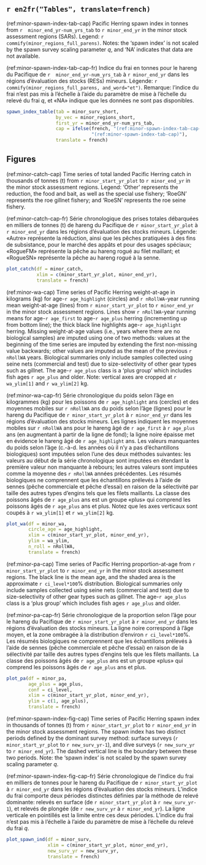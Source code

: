 \afterpage{\clearpage}

## `r en2fr("Tables", translate=french)`

(ref:minor-spawn-index-tab-cap) Pacific Herring spawn index in tonnes from `r  minor_end_yr-num_yrs_tab` to `r minor_end_yr` in the minor stock assessment regions (SARs).
Legend: `r commify(minor_regions_full_parens)`.
Notes: the 'spawn index' is not scaled by the spawn survey scaling parameter $q$,
and
'NA' indicates that data are not available.

(ref:minor-spawn-index-tab-cap-fr) Indice du frai en tonnes pour le hareng du Pacifique de `r  minor_end_yr-num_yrs_tab` à `r minor_end_yr` dans les régions d’évaluation des stocks (RESs) mineurs.
Légende: `r commify(minor_regions_full_parens, and_word="et")`.
Remarque: l’indice du frai n’est pas mis à l’échelle à l’aide du paramètre de mise à l’échelle du relevé du frai $q$, et 
«NA» indique que les données ne sont pas disponibles.

\needspace{0.35\textheight}

```r
spawn_index_table(tab = minor_surv_short,
                  by_vec = minor_regions_short,
                  first_yr = minor_end_yr-num_yrs_tab,
                  cap = ifelse(french, "(ref:minor-spawn-index-tab-cap-fr)",
                               "(ref:minor-spawn-index-tab-cap)"),
                  translate = french)
```

\afterpage{\clearpage}

## Figures

(ref:minor-catch-cap) Time series of total landed Pacific Herring catch in thousands of tonnes (t) from `r minor_start_yr_plot` to `r minor_end_yr` in the minor stock assessment regions.
Legend: 'Other' represents the reduction, the food and bait, as well as the special use fishery;
'RoeGN' represents the roe gillnet fishery; and
'RoeSN' represents the roe seine fishery.

(ref:minor-catch-cap-fr) Série chronologique des prises totales débarquées en milliers de tonnes (t) de hareng du Pacifique de `r minor_start_yr_plot` à `r minor_end_yr` dans les régions d’évaluation des stocks mineurs.
Légende: «Autre» représente la réduction, ainsi que les pêches pratiquées à des fins de subsistance, pour le marché des appâts et pour des usages spéciaux;
«RogueFM» représente la pêche au hareng rogué au filet maillant; et
«RogueSN» représente la pêche au hareng rogué à la senne.

```r
plot_catch(df = minor_catch,
           xlim = c(minor_start_yr_plot, minor_end_yr),
           translate = french)
```

(ref:minor-wa-cap) Time series of Pacific Herring weight-at-age in kilograms (kg) for age-`r age_highlight` (circles) and `r nRollWA`-year running mean weight-at-age (lines) from `r minor_start_yr_plot` to `r minor_end_yr` in the minor stock assessment regions.
Lines show `r nRollWA`-year running means for age-`r age_first` to age-`r age_plus` herring (incrementing up from bottom line);
the thick black line highlights age-`r age_highlight` herring.
Missing weight-at-age values (i.e., years where there are no biological samples) are imputed using one of two methods:
values at the beginning of the time series are imputed by extending the first non-missing value backwards;
other values are imputed as the mean of the previous `r nRollWA` years.
Biological summaries only include samples collected using seine nets (commercial and test) due to size-selectivity of other gear types such as gillnet.
The age-`r age_plus` class is a 'plus group' which includes fish ages `r age_plus` and older.
Note: vertical axes are cropped at `r wa_ylim[1]` and `r wa_ylim[2]` kg.

(ref:minor-wa-cap-fr) Série chronologique du poids selon l’âge en kilogrammes (kg) pour les poissons de `r age_highlight` ans (cercles) et des moyennes mobiles sur `r nRollWA` ans du poids selon l’âge (lignes) pour le hareng du Pacifique de `r minor_start_yr_plot` à `r minor_end_yr` dans les régions d’évaluation des stocks mineurs.
Les lignes indiquent les moyennes mobiles sur `r nRollWA` ans pour le hareng âgé de `r age_first` à `r age_plus` ans (en augmentant à partir de la ligne de fond); la ligne noire épaisse met en évidence le hareng âgé de `r age_highlight` ans.
Les valeurs manquantes du poids selon l’âge (c.-à-d. les années où il n’y a pas d’échantillons biologiques) sont imputées selon l’une des deux méthodes suivantes:
les valeurs au début de la série chronologique sont imputées en étendant la première valeur non manquante à rebours;
les autres valeurs sont imputées comme la moyenne des `r nRollWA` années précédentes.
Les résumés biologiques ne comprennent que les échantillons prélevés à l’aide de sennes (pêche commerciale et pêche d’essai) en raison de la sélectivité par taille des autres types d’engins tels que les filets maillants.
La classe des poissons âgés de `r age_plus` ans est un groupe «plus» qui comprend les poissons âgés de `r age_plus` ans et plus.
Notez que les axes verticaux sont coupés à `r wa_ylim[1]` et `r wa_ylim[2]` kg.

```r
plot_wa(df = minor_wa,
        circle_age = age_highlight,
        xlim = c(minor_start_yr_plot, minor_end_yr),
        ylim = wa_ylim,
        n_roll = nRollWA,
        translate = french)
```

(ref:minor-pa-cap) Time series of Pacific Herring proportion-at-age from `r minor_start_yr_plot` to `r minor_end_yr` in the minor stock assessment regions.
The black line is the mean age, and the shaded area is the approximate `r ci_level*100`% distribution.
Biological summaries only include samples collected using seine nets (commercial and test) due to size-selectivity of other gear types such as gillnet.
The age-`r age_plus` class is a 'plus group' which includes fish ages `r age_plus` and older.

(ref:minor-pa-cap-fr) Série chronologique de la proportion selon l’âge pour le hareng du Pacifique de `r minor_start_yr_plot` à `r minor_end_yr` dans les régions d’évaluation des stocks mineurs.
La ligne noire correspond à l’âge moyen, et la zone ombragée à la distribution d’environ `r ci_level*100`%.
Les résumés biologiques ne comprennent que les échantillons prélevés à l’aide de sennes (pêche commerciale et pêche d’essai) en raison de la sélectivité par taille des autres types d’engins tels que les filets maillants.
La classe des poissons âgés de `r age_plus` ans est un groupe «plus» qui comprend les poissons âgés de `r age_plus` ans et plus.

```r
plot_pa(df = minor_pa,
        age_plus = age_plus,
        conf = ci_level,
        xlim = c(minor_start_yr_plot, minor_end_yr),
        ylim = c(1, age_plus),
        translate = french)

```

(ref:minor-spawn-index-fig-cap) Time series of Pacific Herring spawn index in thousands of tonnes (t) from `r minor_start_yr_plot` to `r minor_end_yr` in the minor stock assessment regions.
The spawn index has two distinct periods defined by the dominant survey method:
surface surveys (`r minor_start_yr_plot` to `r new_surv_yr-1`), and
dive surveys (`r new_surv_yr` to `r minor_end_yr`).
The dashed vertical line is the boundary between these two periods.
Note: the 'spawn index' is not scaled by the spawn survey scaling parameter $q$.

(ref:minor-spawn-index-fig-cap-fr) Série chronologique de l’indice du frai en milliers de tonnes pour le hareng du Pacifique de `r minor_start_yr_plot` à `r minor_end_yr` dans les régions d’évaluation des stocks mineurs.
L’indice du frai comporte deux périodes distinctes définies par la méthode de relevé dominante: relevés en surface (de `r minor_start_yr_plot` à `r new_surv_yr-1`), et
relevés de plongée (de `r new_surv_yr` à `r minor_end_yr`).
La ligne verticale en pointillés est la limite entre ces deux périodes.
L’indice du frai n’est pas mis à l’échelle à l’aide du paramètre de mise à l’échelle du relevé du frai $q$.

```r
plot_spawn_ind(df = minor_surv,
               xlim = c(minor_start_yr_plot, minor_end_yr),
               new_surv_yr = new_surv_yr,
               translate = french)
```

\afterpage{\clearpage}
